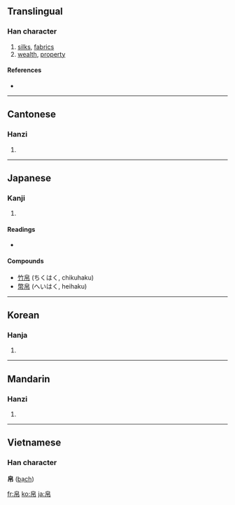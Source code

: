 ==Translingual==

===Han character===
{{Han char|rn=50|rad=巾|as=05|sn=8|four=2622<sub>7</sub>|canj=竹日中月 (HALB)}}

# [[silks]], [[fabrics]]
# [[wealth]], [[property]]

====References====
* {{Han ref|kx=0330.070|dkj=08855|dj=0635.260|hdz=10734.060|uh=5E1B|ud=24091|bh=A9AD|bd=43437}}

----

==Cantonese==

===Hanzi===
{{yue-hanzi|jyut=|y=baak6}}

# {{defn|Cantonese}}

----

==Japanese==

===Kanji===
{{ja-kanji|grade=|rs=巾05}}

# {{defn|Japanese}}

====Readings====
* {{ja-readings|on=[[はく]] (haku)|kun=[[きぬ]] (kinu)}}

====Compounds====
* [[竹帛]] (ちくはく, chikuhaku)
* [[幣帛]] (へいはく, heihaku)

----

==Korean==

===Hanja===
{{ko-hanja|hangeul=백|rv=baek|mr=paek}}

# {{defn|Korean}}

----

==Mandarin==

===Hanzi===
{{cmn-hanzi|pin=[[bó]] ([[bo2]])|wg=po<sup>2</sup>}}

# {{defn|Mandarin}}

----

==Vietnamese==
===Han character===
'''帛''' ([[bạch]])

[[fr:帛]]
[[ko:帛]]
[[ja:帛]]